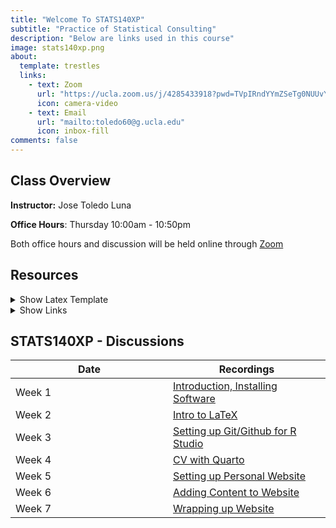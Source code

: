 ```yaml
---
title: "Welcome To STATS140XP"
subtitle: "Practice of Statistical Consulting"
description: "Below are links used in this course"
image: stats140xp.png
about:
  template: trestles
  links:
    - text: Zoom
      url: "https://ucla.zoom.us/j/4285433918?pwd=TVpIRndYYmZSeTg0NUUvYlhTWllUQT09"
      icon: camera-video
    - text: Email
      url: "mailto:toledo60@g.ucla.edu"
      icon: inbox-fill
comments: false
---
```


::: column-page
## Class Overview

**Instructor:** Jose Toledo Luna

**Office Hours**: Thursday 10:00am - 10:50pm <br/>

Both office hours and discussion will be held online through [Zoom](https://ucla.zoom.us/j/4285433918?pwd=TVpIRndYYmZSeTg0NUUvYlhTWllUQT09)


## Resources

<details>
<summary>Show Latex Template</summary>
<script src="https://gist.github.com/toledo60/982f98afbd1cabc4d694d6025886ddac.js"></script>
</details>


<details>
<summary> Show Links </summary>

[Simple Beamer Template](https://www.overleaf.com/latex/templates/simpleplus-beamertheme/wfmfjhdcrdfx)

[Quarto CV Template](https://github.com/mps9506/quarto-cv?tab=readme-ov-file)

[Quarto Website Examples](https://quarto.org/docs/gallery/#websites)

[STATS13 Quarto Website Source Code](https://github.com/toledo60/ucla-stats13)

[My Personal Website Source Code](https://github.com/toledo60/quarto-website)

[Quarto Websites Guide](https://quarto.org/docs/websites/)

</details>



## STATS140XP - Discussions

| **Date** | Recordings |
|----|----|
| Week 1 | [Introduction, Installing Software](https://app.box.com/s/c6vndj7l1qho4ipn4i8kq69y7jp6kqj5) |
| Week 2 | [Intro to LaTeX](https://app.box.com/s/kjdcjh0zo584atddzsbr76akvwjmi3b9) |
| Week 3 | [Setting up Git/Github for R Studio](https://app.box.com/s/v2ywyy0df2gq8puoualnj2vflte2c9nt) |
| Week 4 | [CV with Quarto](https://app.box.com/s/xi01k1rhz66j9b7kej3tcm1rvms2bl0p) |
| Week 5 | [Setting up Personal Website](https://app.box.com/s/ho35gvsawhvavrwc0xc4q30bq73tpw7f) |
| Week 6 | [Adding Content to Website](https://app.box.com/s/5ckx6l5f5i7swgr3sspdg141ybpu9lux) |
| Week 7 | [Wrapping up Website](https://app.box.com/s/hth5sgopt5ri5cppjy2akwwjnkef4o42) |





<!-- STATS140XP - Discussions

| **Date** | Recordings |
|----|----|
| Week 1 | [Introduction, Installing Software](https://ucla.zoom.us/rec/share/MixJYNJv8TUs9l0JvDOq6Ena-arEsF4AjIHqiEq8O6KfEoe4HLAg-KOYbVvAXe6x.EnR01kn_xm9mtamD) |
| Week 2 | [Intro to LaTeX](https://ucla.zoom.us/rec/share/PUlJVkRorxp3nzr7ycgmAJiHJwTMtwrroxKH-6IzdQTiTpuxLGIHseC9ar7hEoKV.DxBaxP9tsbAB8vgC) |
| Week 3 | [Setting up Git/Github for R Studio](https://ucla.zoom.us/rec/share/ajlYx1uDi_QlQWm8jPXYs7VOV6-0BjpcIV87PlMi7fcIATCwu_Os3gL9DzZyQmpL.VCoulOWZ15uJKSbD) |
| Week 4 | [CV with Quarto](https://ucla.zoom.us/rec/share/19PxebgS9pQ891cCOE-nA3fqcuMR72g4h4lXg79MgGhiCs1I3fvYCFngMa_lGMY.3TMW_2CmI815mleU) |
| Week 5 | [Setting up Personal Website](https://ucla.zoom.us/rec/share/zBNCofH9Z-KFvKTQEdmPYAT2MEx4amtd8Fdfs6frYSVpnKfmSfrMjCsKeXkXeXGo.3VKqPd3uwZ8u__nQ) |
| Week 6 | [Adding Content to Website](https://ucla.zoom.us/rec/share/262CqtZjVogjAdnjYRemIlaTbvrzYIIOE5d8NcZ7NbcWatgok__Q6MTViqtShRFv.wNsZMXQ0nAsQG-Hn) |
| Week 7 | [Wrapping up Website](https://ucla.zoom.us/rec/share/AoEfl1Nv9ZC6DSrfpVt7gX0TzfKprUIDbAZQS2j2-CsOWNSxfNziRYpKK7ndr_Al.lzYMXh9ybTrlwWNR) |

-->
:::
